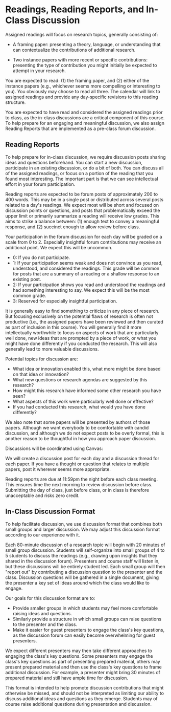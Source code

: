 
# Readings, Reading Reports, and In-Class Discussion

Assigned readings will focus on research topics, generally consisting of:

- A framing paper:
  presenting a theory, language, or understanding that can contextualize the contributions of additional research.

- Two instance papers with more recent or specific contributions:
  presenting the type of contribution you might initially be expected to attempt in your research.

You are expected to read: (1) the framing paper, and (2) either of the instance papers
(e.g., whichever seems more compelling or interesting to you). You obviously may choose to read all three.
The calendar will link to assigned readings and provide any day-specific revisions to this reading structure.

You are expected to have read and considered the assigned readings prior to class,
as the in-class discussions are a critical component of this course.
To help prepare for an engaging and meaningful discussion, we also assign Reading Reports
that are implemented as a pre-class forum discussion.

## Reading Reports

To help prepare for in-class discussion, we require discussion posts sharing ideas and questions beforehand.
You can start a new discussion, participate in an existing discussion, or do a bit of both.
You can discuss all of the assigned readings, or focus on a portion of the reading that you found most interesting.
The important part is that we can see intellectual effort in your forum participation.

Reading reports are expected to be forum posts of approximately 200 to 400 words.
This may be in a single post or distributed across several posts related to a day's readings.
We expect most will be short and focused on discussion points or questions,
and posts that problematically exceed the upper limit or primarily summarize a reading will receive low grades.
This aims to strike a balance between:
(1) enough text to convey a meaningful response, and
(2) succinct enough to allow review before class.

Your participation in the forum discussion for each day will be graded on a scale from 0 to 2.
Especially insightful forum contributions may receive an additional point. We expect this will be uncommon.

- 0: If you do not participate.
- 1: If your participation seems weak and does not convince us you read, understood, and considered the readings.
     This grade will be common for posts that are a summary of a reading or a shallow response to an existing post.
- 2: If your participation shows you read and understood the readings and had something interesting to say.
     We expect this will be the most common grade.
- 3: Reserved for especially insightful participation.

It is generally easy to find something to criticize in any piece of research.
But focusing exclusively on the potential flaws of research is often not productive
(i.e., the assigned papers have been reviewed and then curated as part of inclusion in this course).
You will generally find it more intellectually worthwhile to focus on aspects of work that are particularly well done,
new ideas that are prompted by a piece of work, or what you might have done differently if you conducted the research.
This will also generally lead to more valuable discussions.

Potential topics for discussion are:

- What idea or innovation enabled this, what more might be done based on that idea or innovation?
- What new questions or research agendas are suggested by this research?
- How might this research have informed some other research you have seen?
- What aspects of this work were particularly well done or effective?
- If you had conducted this research, what would you have done differently?

We also note that some papers will be presented by authors of those papers.
Although we want everybody to be comfortable with candid discussion,
and although we do not expect posts to be overly formal,
this is another reason to be thoughtful in how you approach paper discussion.

Discussions will be coordinated using Canvas:

<p><CourseInformationLink linkName='linkDiscussion' /></p>

We will create a discussion post for each day and a discussion thread for each paper.
If you have a thought or question that relates to multiple papers, post it wherever seems more appropriate.

Reading reports are due at 11:59pm the night before each class meeting.
This ensures time the next morning to review discussion before class.
Submitting the day of class, just before class, or in class is therefore unacceptable and risks zero credit.

## In-Class Discussion Format

To help facilitate discussion, we use discussion format that combines both small groups and larger discussion.
We may adjust this discussion format according to our experience with it.

Each 80-minute discussion of a research topic will begin with 20 minutes of small group discussion.
Students will self-organize into small groups of 4 to 5 students to discuss the readings
(e.g., drawing upon insights that they shared in the discussion forum).
Presenters and course staff will listen in, but these discussions will be entirely student led.
Each small group will then "report out" by contributing a discussion question to the presenter and the class.
Discussion questions will be gathered in a single document,
giving the presenter a key set of ideas around which the class would like to engage.

Our goals for this discussion format are to:
- Provide smaller groups in which students may feel more comfortable raising ideas and questions.
- Similarly provide a structure in which small groups can raise questions to the presenter and the class.
- Make it easier for guest presenters to engage the class's key questions,
  as the discussion forum can easily become overwhelming for guest presenters.

We expect different presenters may then take different approaches to engaging the class's key questions.
Some presenters may engage the class's key questions as part of presenting prepared material,
others may present prepared material and then use the class's key questions to frame additional discussion.
For example, a presenter might bring 30 minutes of prepared material and still have ample time for discussion.

This format is intended to help promote discussion contributions that might otherwise be missed,
and should not be interpreted as limiting our ability to discuss additional ideas and questions as they emerge.
Students may of course raise additional questions during presentation and discussion.
